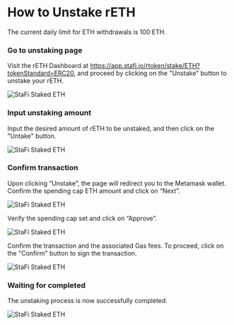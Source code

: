 # How to Unstake rETH


<Callout type="info">
The current daily limit for ETH withdrawals is 100 ETH.
</Callout>

<Steps>

### Go to unstaking page

Visit the rETH Dashboard at https://app.stafi.io/rtoken/stake/ETH?tokenStandard=ERC20, and proceed by clicking on the "Unstake" button to unstake your rETH.

![StaFi Staked ETH](/image/rethunstake_1.png)

### Input unstaking amount

Input the desired amount of rETH to be unstaked, and then click on the "Untake" button.

![StaFi Staked ETH](/image/rethunstake_2.png)

### Confirm transaction

Upon clicking “Unstake”, the page will redirect you to the Metamask wallet. Confirm the spending cap ETH amount and click on “Next”.

![StaFi Staked ETH](/image/rethunstake_3.png)

Verify the spending cap set and click on “Approve”.

![StaFi Staked ETH](/image/rethunstake_4.png)

Confirm the transaction and the associated Gas fees. To proceed, click on the "Confirm" button to sign the transaction.

![StaFi Staked ETH](/image/rethunstake_5.png)

### Waiting for completed

The unstaking process is now successfully completed.

![StaFi Staked ETH](/image/rethunstake_6.png)

</Steps>
